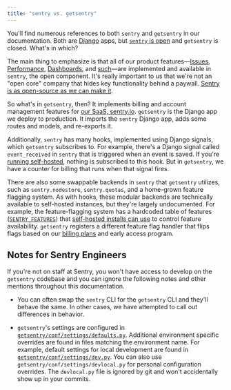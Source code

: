 ```yaml
---
title: "sentry vs. getsentry"
---
```


You'll find numerous references to both `sentry` and `getsentry` in our documentation. Both are [Django](https://www.djangoproject.com/) apps, but [`sentry` is open](https://github.com/getsentry/sentry) and `getsentry` is closed. What's in which?

The main thing to emphasize is that all of our product features—[Issues](https://docs.sentry.io/product/issues/), [Performance](https://docs.sentry.io/product/performance/), [Dashboards](https://docs.sentry.io/product/dashboards/), and [such](https://docs.sentry.io/product/)—are implemented and available in `sentry`, the open component. It's really important to us that we're not an "open core" company that hides key functionality behind a paywall. [Sentry is as open-source as we can make it](https://open.sentry.io/licensing/).

So what's in `getsentry`, then? It implements billing and account management features for [our SaaS, sentry.io](https://sentry.io/). `getsentry` is the Django app we deploy to production. It imports the `sentry` Django app, adds some routes and models, and re-exports it.

Additionally, `sentry` has many hooks, implemented using Django signals, which `getsentry` subscribes to. For example, there's a Django signal called `event_received` in `sentry` that is triggered when an event is saved. If you're [running self-hosted](/self-hosted/), nothing is subscribed to this hook. But in `getsentry`, we have a counter for billing that runs when that signal fires.

There are also some swappable backends in `sentry` that `getsentry` utilizes, such as `sentry.nodestore`, `sentry.quotas`, and a home-grown feature flagging system. As with hooks, these modular backends are technically available to self-hosted instances, but they're largely undocumented. For example, the feature-flagging system has a hardcoded table of features ([`SENTRY_FEATURES`](https://github.com/getsentry/sentry/blob/master/src/sentry/features/__init__.py)) that [self-hosted installs can use](/feature-flags/) to control feature availability. `getsentry` registers a different feature flag handler that flips flags based on our [billing plans](https://sentry.io/pricing/) and early access program. 

## Notes for Sentry Engineers

If you're not on staff at Sentry, you won't have access to develop on the `getsentry` codebase and you can ignore the following notes and other mentions throughout this documentation.

- You can often swap the `sentry` CLI for the `getsentry` CLI and they'll behave the same. In other cases, we have attempted to call out differences in behavior.

- `getsentry`'s settings are configured in [`getsentry/conf/settings/defaults.py`](https://github.com/getsentry/getsentry/blob/master/getsentry/conf/settings/defaults.py).  Additional environment specific overrides are found in files matching the environment name. For example, default settings for local development are found in [`getsentry/conf/settings/dev.py`](https://github.com/getsentry/getsentry/blob/master/getsentry/conf/settings/dev.py). You can also use `getsentry/conf/settings/devlocal.py` for personal configuration overrides. The `devlocal.py` file is ignored by git and won't accidentally show up in your commits.
